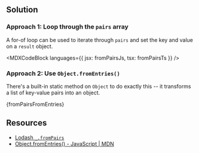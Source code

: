 

## Solution

### Approach 1: Loop through the `pairs` array

A for-of loop can be used to iterate through `pairs` and set the key and value on a `result` object.

<MDXCodeBlock languages={{ jsx: fromPairsJs, tsx: fromPairsTs }} />

### Approach 2: Use `Object.fromEntries()`

There's a built-in static method on `Object` to do exactly this -- it transforms a list of key-value pairs into an object.

<MDXCodeBlock>{fromPairsFromEntries}</MDXCodeBlock>

## Resources

- [Lodash `_.fromPairs`](https://lodash.com/docs/#fromPairs)
- [Object.fromEntries() - JavaScript | MDN](https://developer.mozilla.org/en-US/docs/Web/JavaScript/Reference/Global_Objects/Object/fromEntries)
